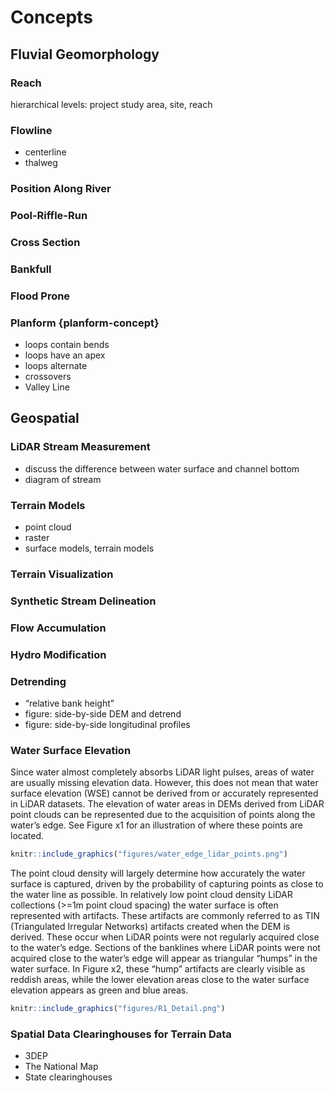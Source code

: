 # Concepts


## Fluvial Geomorphology

### Reach
hierarchical levels: project study area, site, reach

### Flowline {#flowline-concept}
* centerline
* thalweg

### Position Along River

### Pool-Riffle-Run

### Cross Section {#xs-concept}

### Bankfull {#bankfull-concept}

### Flood Prone {#flood-prone-concept}

### Planform {planform-concept}
* loops contain bends
* loops have an apex
* loops alternate
* crossovers
* Valley Line



## Geospatial

### LiDAR Stream Measurement
* discuss the difference between water surface and channel bottom
* diagram of stream

### Terrain Models
* point cloud
* raster
* surface models, terrain models

### Terrain Visualization {#terrain-visualization-concept}

### Synthetic Stream Delineation {#synthetic-stream-concept}

### Flow Accumulation {#flow-accumulation-concept}

### Hydro Modification {#hydro-modification-concept}

### Detrending {#detrending-concept}





* "relative bank height"
* figure: side-by-side DEM and detrend
* figure: side-by-side longitudinal profiles

### Water Surface Elevation
Since water almost completely absorbs LiDAR light pulses, areas of water are usually missing elevation data. However, this does not mean that water surface elevation (WSE) cannot be derived from or accurately represented in LiDAR datasets. The elevation of water areas in DEMs derived from LiDAR point clouds can be represented due to the acquisition of points along the water's edge. See Figure x1 for an illustration of where these points are located.

```r
knitr::include_graphics("figures/water_edge_lidar_points.png")
```

The point cloud density will largely determine how accurately the water surface is captured, driven by the probability of capturing points as close to the water line as possible. In relatively low point cloud density LiDAR collections (>=1m point cloud spacing) the water surface is often represented with artifacts. These artifacts are commonly referred to as TIN (Triangulated Irregular Networks) artifacts created when the DEM is derived. These occur when LiDAR points were not regularly acquired close to the water's edge. Sections of the banklines where LiDAR points were not acquired close to the water's edge will appear as triangular "humps" in the water surface. In Figure x2, these "hump" artifacts are clearly visible as reddish areas, while the lower elevation areas close to the water surface elevation appears as green and blue areas. 

```r
knitr::include_graphics("figures/R1_Detail.png")
```


### Spatial Data Clearinghouses for Terrain Data
* 3DEP
* The National Map
* State clearinghouses
